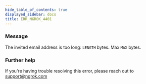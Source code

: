 ```yaml
---
hide_table_of_contents: true
displayed_sidebar: docs
title: ERR_NGROK_4401
---
```




### Message

The invited email address is too long: `LENGTH` bytes. Max `MAX` bytes.

<ErrorDetails error="err_ngrok_4401" />

### Further help

If you're having trouble resolving this error, please reach out to [support@ngrok.com](mailto:support@ngrok.com?subject=Help%20with%20ERR_NGROK_4401)
